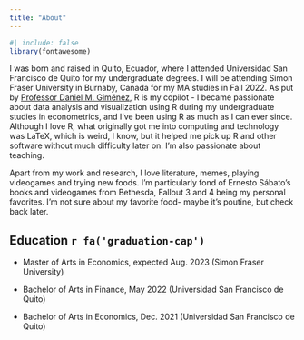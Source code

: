 ```yaml
---
title: "About"
---
```


```r
#| include: false
library(fontawesome)
```

I was born and raised in Quito, Ecuador, where I attended Universidad San Francisco de Quito for my undergraduate degrees. I will be attending Simon Fraser University in Burnaby, Canada for my MA studies in Fall 2022. As put by [Professor Daniel M. Giménez](https://twitter.com/Ego_Ipse), R is my copilot - I became passionate about data analysis and visualization using R during my undergraduate studies in econometrics, and I've been using R as much as I can ever since. Although I love R, what originally got me into computing and technology was LaTeX, which is weird, I know, but it helped me pick up R and other software without much difficulty later on. I'm also passionate about teaching.

Apart from my work and research, I love literature, memes, playing videogames and trying new foods. I'm particularly fond of Ernesto Sábato's books and videogames from Bethesda, Fallout 3 and 4 being my personal favorites. I'm not sure about my favorite food- maybe it's poutine, but check back later.

## Education `r fa('graduation-cap')`

- Master of Arts in Economics, expected Aug. 2023 (Simon Fraser University)

- Bachelor of Arts in Finance, May 2022 (Universidad San Francisco de Quito)

- Bachelor of Arts in Economics, Dec. 2021 (Universidad San Francisco de Quito)